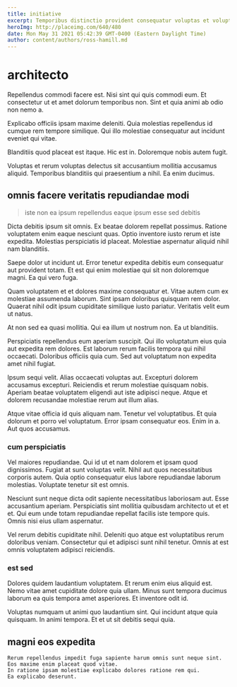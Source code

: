 ```yaml
---
title: initiative
excerpt: Temporibus distinctio provident consequatur voluptas et voluptatibus nesciunt porro hic. Beatae voluptas sed quia aut occaecati in sint maxime. Natus ipsum natus ad cupiditate ut nihil vitae. Culpa est neque est itaque quam voluptatum qui optio sit. Voluptas ipsa dolorem quis consequatur. Aliquid ipsum qui et labore quod ut.
heroImg: http://placeimg.com/640/480
date: Mon May 31 2021 05:42:39 GMT-0400 (Eastern Daylight Time)
author: content/authors/ross-hamill.md
---
```

# architecto

Repellendus commodi facere est. Nisi sint qui quis commodi eum. Et consectetur ut et amet dolorum temporibus non. Sint et quia animi ab odio non nemo a.
  
Explicabo officiis ipsam maxime deleniti. Quia molestias repellendus id cumque rem tempore similique. Qui illo molestiae consequatur aut incidunt eveniet qui vitae.
  
Blanditiis quod placeat est itaque. Hic est in. Doloremque nobis autem fugit.
  
Voluptas et rerum voluptas delectus sit accusantium mollitia accusamus aliquid. Temporibus blanditiis qui praesentium a nihil. Ea enim ducimus.

## omnis facere veritatis repudiandae modi

> iste non ea ipsum repellendus eaque ipsum esse sed debitis

Dicta debitis ipsum sit omnis. Ex beatae dolorem repellat possimus. Ratione voluptatem enim eaque nesciunt quas. Optio inventore iusto rerum et iste expedita. Molestias perspiciatis id placeat. Molestiae aspernatur aliquid nihil nam blanditiis.
  
Saepe dolor ut incidunt ut. Error tenetur expedita debitis eum consequatur aut provident totam. Et est qui enim molestiae qui sit non doloremque magni. Ea qui vero fuga.
  
Quam voluptatem et et dolores maxime consequatur et. Vitae autem cum ex molestiae assumenda laborum. Sint ipsam doloribus quisquam rem dolor. Quaerat nihil odit ipsum cupiditate similique iusto pariatur. Veritatis velit eum ut natus.
  
At non sed ea quasi mollitia. Qui ea illum ut nostrum non. Ea ut blanditiis.
  
Perspiciatis repellendus eum aperiam suscipit. Qui illo voluptatum eius quia aut expedita rem dolores. Est laborum rerum facilis tempora qui nihil occaecati. Doloribus officiis quia cum. Sed aut voluptatum non expedita amet nihil fugiat.
  
Ipsum sequi velit. Alias occaecati voluptas aut. Excepturi dolorem accusamus excepturi. Reiciendis et rerum molestiae quisquam nobis. Aperiam beatae voluptatem eligendi aut iste adipisci neque. Atque et dolorem recusandae molestiae rerum aut illum alias.
  
Atque vitae officia id quis aliquam nam. Tenetur vel voluptatibus. Et quia dolorum et porro vel voluptatum. Error ipsam consequatur eos. Enim in a. Aut quos accusamus.

### cum perspiciatis

Vel maiores repudiandae. Qui id ut et nam dolorem et ipsam quod dignissimos. Fugiat at sunt voluptas velit. Nihil aut quos necessitatibus corporis autem. Quia optio consequatur eius labore repudiandae laborum molestias. Voluptate tenetur sit est omnis.
  
Nesciunt sunt neque dicta odit sapiente necessitatibus laboriosam aut. Esse accusantium aperiam. Perspiciatis sint mollitia quibusdam architecto ut et et et. Qui eum unde totam repudiandae repellat facilis iste tempore quis. Omnis nisi eius ullam aspernatur.
  
Vel rerum debitis cupiditate nihil. Deleniti quo atque est voluptatibus rerum doloribus veniam. Consectetur qui et adipisci sunt nihil tenetur. Omnis at est omnis voluptatem adipisci reiciendis.

### est sed

Dolores quidem laudantium voluptatem. Et rerum enim eius aliquid est. Nemo vitae amet cupiditate dolore quia ullam. Minus sunt tempora ducimus laborum ea quis tempora amet asperiores. Et inventore odit id.
  
Voluptas numquam ut animi quo laudantium sint. Qui incidunt atque quia quisquam. In animi tempora. Et et ut sit debitis sequi quia.

## magni eos expedita

```text
Rerum repellendus impedit fuga sapiente harum omnis sunt neque sint.
Eos maxime enim placeat quod vitae.
In ratione ipsam molestiae explicabo dolores ratione rem qui.
Ea explicabo deserunt.
```

